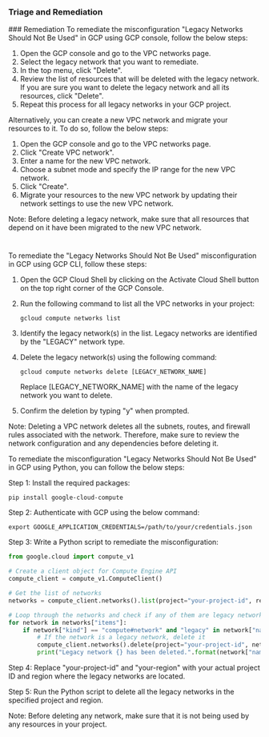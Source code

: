 
### Triage and Remediation
<Tabs>
<Tab title='Remediation'>
### Remediation

<AccordionGroup>
<Accordion title='Using Console' defaultOpen='true'>
To remediate the misconfiguration "Legacy Networks Should Not Be Used" in GCP using GCP console, follow the below steps:

1. Open the GCP console and go to the VPC networks page.
2. Select the legacy network that you want to remediate.
3. In the top menu, click "Delete".
4. Review the list of resources that will be deleted with the legacy network. If you are sure you want to delete the legacy network and all its resources, click "Delete".
5. Repeat this process for all legacy networks in your GCP project.

Alternatively, you can create a new VPC network and migrate your resources to it. To do so, follow the below steps:

1. Open the GCP console and go to the VPC networks page.
2. Click "Create VPC network".
3. Enter a name for the new VPC network.
4. Choose a subnet mode and specify the IP range for the new VPC network.
5. Click "Create".
6. Migrate your resources to the new VPC network by updating their network settings to use the new VPC network.

Note: Before deleting a legacy network, make sure that all resources that depend on it have been migrated to the new VPC network.

#
</Accordion>

<Accordion title='Using CLI'>
To remediate the "Legacy Networks Should Not Be Used" misconfiguration in GCP using GCP CLI, follow these steps:

1. Open the GCP Cloud Shell by clicking on the Activate Cloud Shell button on the top right corner of the GCP Console.
2. Run the following command to list all the VPC networks in your project:

   ```
   gcloud compute networks list
   ```

3. Identify the legacy network(s) in the list. Legacy networks are identified by the "LEGACY" network type.
4. Delete the legacy network(s) using the following command:

   ```
   gcloud compute networks delete [LEGACY_NETWORK_NAME]
   ```

   Replace [LEGACY_NETWORK_NAME] with the name of the legacy network you want to delete.

5. Confirm the deletion by typing "y" when prompted.

Note: Deleting a VPC network deletes all the subnets, routes, and firewall rules associated with the network. Therefore, make sure to review the network configuration and any dependencies before deleting it.
</Accordion>

<Accordion title='Using Python'>
To remediate the misconfiguration "Legacy Networks Should Not Be Used" in GCP using Python, you can follow the below steps:

Step 1: Install the required packages:
```
pip install google-cloud-compute
```

Step 2: Authenticate with GCP using the below command:
```
export GOOGLE_APPLICATION_CREDENTIALS=/path/to/your/credentials.json
```

Step 3: Write a Python script to remediate the misconfiguration:
```python
from google.cloud import compute_v1

# Create a client object for Compute Engine API
compute_client = compute_v1.ComputeClient()

# Get the list of networks
networks = compute_client.networks().list(project="your-project-id", region="your-region").execute()

# Loop through the networks and check if any of them are legacy networks
for network in networks["items"]:
    if network["kind"] == "compute#network" and "legacy" in network["name"]:
        # If the network is a legacy network, delete it
        compute_client.networks().delete(project="your-project-id", network=network["name"]).execute()
        print("Legacy network {} has been deleted.".format(network["name"]))
```

Step 4: Replace "your-project-id" and "your-region" with your actual project ID and region where the legacy networks are located.

Step 5: Run the Python script to delete all the legacy networks in the specified project and region.

Note: Before deleting any network, make sure that it is not being used by any resources in your project.
</Accordion>

</AccordionGroup>
</Tab>
</Tabs>
